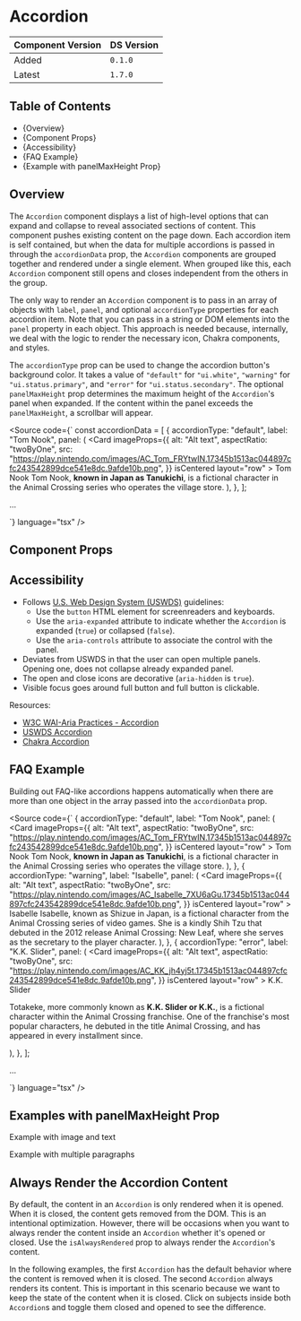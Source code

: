

<Meta of={AccordionStories} />

# Accordion

| Component Version | DS Version |
| ----------------- | ---------- |
| Added             | `0.1.0`    |
| Latest            | `1.7.0`    |

## Table of Contents

- {<Link href="#overview" target="_self">Overview</Link>}
- {<Link href="#component-props" target="_self">Component Props</Link>}
- {<Link href="#accessibility" target="_self">Accessibility</Link>}
- {<Link href="#faq-example" target="_self">FAQ Example</Link>}
- {<Link href="#example-with-panelmaxheight-prop" target="_self">Example with panelMaxHeight Prop</Link>}

## Overview

<Description of={AccordionStories} />

The `Accordion` component displays a list of high-level options that can
expand and collapse to reveal associated sections of content. This component
pushes existing content on the page down. Each accordion item is self contained,
but when the data for multiple accordions is passed in through the `accordionData`
prop, the `Accordion` components are grouped together and rendered under a single
element. When grouped like this, each `Accordion` component still opens and
closes independent from the others in the group.

The only way to render an `Accordion` component is to pass in an array of objects
with `label`, `panel`, and optional `accordionType` properties for each accordion item.
Note that you can pass in a string or DOM elements into the `panel` property in each
object. This approach is needed because, internally, we deal with the logic to render
the necessary icon, Chakra components, and styles.

The `accordionType` prop can be used to change the accordion button's background color.
It takes a value of `"default"` for `"ui.white"`, `"warning"` for `"ui.status.primary"`,
and `"error"` for `"ui.status.secondary"`. The optional `panelMaxHeight` prop determines
the maximum height of the `Accordion`'s panel when expanded. If the content within the
panel exceeds the `panelMaxHeight`, a scrollbar will appear.

<Source
  code={`
const accordionData = [
  {
    accordionType: "default",
    label: "Tom Nook",
    panel: (
      <Card
        imageProps={{
          alt: "Alt text",
          aspectRatio: "twoByOne",
          src: "https://play.nintendo.com/images/AC_Tom_FRYtwIN.17345b1513ac044897cfc243542899dce541e8dc.9afde10b.png",
        }}
        isCentered
        layout="row"
      >
        <CardHeading level="four" id="heading1">
          Tom Nook
        </CardHeading>
        <CardContent>
          Tom Nook, <b>known in Japan as Tanukichi</b>, is a fictional
          character in the Animal Crossing series who operates the
          village store.
        </CardContent>
      </Card>
    ),
  },
];

...

<Accordion accordionData={accordionData} />
`} language="tsx" />

## Component Props

<Canvas of={AccordionStories.WithControls} />

<ArgTypes of={AccordionStories.WithControls} />

## Accessibility

- Follows [U.S. Web Design System (USWDS)](https://designsystem.digital.gov/components/accordion/)
  guidelines:
  - Use the `button` HTML element for screenreaders and keyboards.
  - Use the `aria-expanded` attribute to indicate whether the `Accordion` is
    expanded (`true`) or collapsed (`false`).
  - Use the `aria-controls` attribute to associate the control with the panel.
- Deviates from USWDS in that the user can open multiple panels. Opening one,
  does not collapse already expanded panel.
- The open and close icons are decorative (`aria-hidden` is `true`).
- Visible focus goes around full button and full button is clickable.

Resources:

- [W3C WAI-Aria Practices - Accordion](https://www.w3.org/TR/wai-aria-practices-1.1/#accordion)
- [USWDS Accordion](https://designsystem.digital.gov/components/accordion/)
- [Chakra Accordion](https://chakra-ui.com/docs/components/disclosure/accordion)

## FAQ Example

Building out FAQ-like accordions happens automatically when there are more than
one object in the array passed into the `accordionData` prop.

<Canvas of={AccordionStories.FaqContent} />

<Source
  code={`
  {
    accordionType: "default",
    label: "Tom Nook",
    panel: (
      <Card
        imageProps={{
          alt: "Alt text",
          aspectRatio: "twoByOne",
          src: "https://play.nintendo.com/images/AC_Tom_FRYtwIN.17345b1513ac044897cfc243542899dce541e8dc.9afde10b.png",
        }}
        isCentered
        layout="row"
      >
        <CardHeading level="four" id="heading1-tom">
          Tom Nook
        </CardHeading>
        <CardContent>
          Tom Nook, <b>known in Japan as Tanukichi</b>, is a fictional character
          in the Animal Crossing series who operates the village store.
        </CardContent>
      </Card>
    ),
  },
  {
    accordionType: "warning",
    label: "Isabelle",
    panel: (
      <Card
        imageProps={{
          alt: "Alt text",
          aspectRatio: "twoByOne",
          src: "https://play.nintendo.com/images/AC_Isabelle_7XU6aGu.17345b1513ac044897cfc243542899dce541e8dc.9afde10b.png",
        }}
        isCentered
        layout="row"
      >
        <CardHeading level="four" id="heading1-isabelle">
          Isabelle
        </CardHeading>
        <CardContent>
          Isabelle, known as Shizue in Japan, is a fictional character from the
          Animal Crossing series of video games. She is a kindly Shih Tzu that
          debuted in the 2012 release Animal Crossing: New Leaf, where she
          serves as the secretary to the player character.
        </CardContent>
      </Card>
    ),
  },
  {
    accordionType: "error",
    label: "K.K. Slider",
    panel: (
      <Card
        imageProps={{
          alt: "Alt text",
          aspectRatio: "twoByOne",
          src: "https://play.nintendo.com/images/AC_KK_jh4yj5t.17345b1513ac044897cfc243542899dce541e8dc.9afde10b.png",
        }}
        isCentered
        layout="row"
      >
        <CardHeading level="four" id="heading1-kkslider">
          K.K. Slider
        </CardHeading>
        <CardContent>
          <p>
            Totakeke, more commonly known as <b>K.K. Slider or K.K.</b>, is a
            fictional character within the Animal Crossing franchise. One of the
            franchise's most popular characters, he debuted in the title Animal
            Crossing, and has appeared in every installment since.
          </p>
        </CardContent>
      </Card>
    ),
  },
];

...

<Accordion accordionData={faqContent} />
`} language="tsx" />

## Examples with panelMaxHeight Prop

Example with image and text

<Canvas of={AccordionStories.PanelMaxHeightExample} />

Example with multiple paragraphs

<Canvas of={AccordionStories.PanelMaxHeightExample2} />

## Always Render the Accordion Content

By default, the content in an `Accordion` is only rendered when it is opened. When
it is closed, the content gets removed from the DOM. This is an intentional
optimization. However, there will be occasions when you want to always render the
content inside an `Accordion` whether it's opened or closed. Use the
`isAlwaysRendered` prop to always render the `Accordion`'s content.

In the following examples, the first `Accordion` has the default behavior where
the content is removed when it is closed. The second `Accordion` always renders
its content. This is important in this scenario because we want to keep the state
of the content when it is closed. Click on subjects inside both `Accordion`s and
toggle them closed and opened to see the difference.

<Canvas of={AccordionStories.IsAlwaysRendered} />
